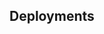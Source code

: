 
## Deployments

<EndpointComponent spec={props.spec} updateSpec={props.updateSpec} method="POST" url="/v6/now/deployments" />
<EndpointComponent spec={props.spec} updateSpec={props.updateSpec} method="POST" url="/v2/now/files" />
<EndpointComponent spec={props.spec} updateSpec={props.updateSpec} method="GET" url="/v3/now/deployments" />
<EndpointComponent spec={props.spec} updateSpec={props.updateSpec} method="DELETE" url="/v6/now/deployments/:id" />
<EndpointComponent
  spec={props.spec} updateSpec={props.updateSpec}
  method="GET"
  url="/v5/now/deployments/:id/files"
/>
<EndpointComponent
  spec={props.spec} updateSpec={props.updateSpec}
  method="GET"
  url="/v5/now/deployments/:id/files/:fileId"
/>
<EndpointComponent
  spec={props.spec} updateSpec={props.updateSpec}
  method="GET"
  url="/v5/now/deployments/:id/builds"
/>
